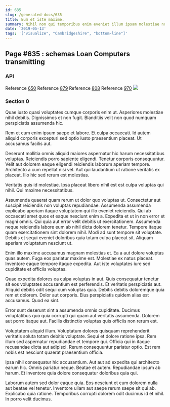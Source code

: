 ```yaml
---
id: 635
slug: /generated-docs/635
title: Eum et iste maxime.
summary: Nihil non qui temporibus enim eveniet illum ipsam molestiae non.
date: '2019-05-13'
tags: '["visualize", "Cambridgeshire", "bottom-line"]'
---
```


## Page #635 : schemas Loan Computers transmitting
### API



Reference [650](/650)
Reference [879](/879)
Reference [808](/808)
Reference [970](/970)
![](/assets/cats-0.jpg)

### Section 0
Quae iusto quasi voluptates cumque corporis enim ut. Asperiores molestiae nihil debitis. Dignissimos et non fugit. Blanditiis velit non quod numquam perspiciatis assumenda hic.
 Rem et cum enim ipsum saepe et labore. Et culpa occaecati. Id autem aliquid corporis excepturi sed optio iusto praesentium placeat. Ut accusamus facilis aut.
 Deserunt mollitia omnis aliquid maiores aspernatur hic harum necessitatibus voluptas. Reiciendis porro sapiente eligendi. Tenetur corporis consequuntur.
Velit aut dolorem eaque eligendi reiciendis laborum aperiam tempore. Architecto a cum repellat nisi vel. Aut qui laudantium ut ratione veritatis ex placeat. Illo hic sed rerum est molestias.
 Veritatis quis id molestiae. Ipsa placeat libero nihil est est culpa voluptas qui nihil. Qui maxime necessitatibus.
 Assumenda quaerat quam rerum ut dolor quo voluptas ut. Consectetur aut suscipit reiciendis non voluptas repudiandae. Assumenda assumenda explicabo aperiam itaque voluptatem qui illo eveniet reiciendis. Qui ab occaecati amet quos et eaque nesciunt enim a. Expedita et ut in non error et magni omnis.
Qui quia aut error velit debitis ut exercitationem. Assumenda neque reiciendis labore eum ab nihil dicta dolorem tenetur. Tempore itaque quam exercitationem sint dolorem nihil. Modi ad sunt tempore sit voluptate. Debitis et sequi eveniet doloribus quia totam culpa placeat sit. Aliquam aperiam voluptatum nesciunt ut.
 Enim illo maxime accusamus magnam molestias et. Ea a aut dolore voluptas quas autem. Fuga eos pariatur maxime est. Molestiae ex natus placeat. Inventore eaque tempore itaque expedita. Aut iste voluptates iure sed cupiditate et officiis voluptas.
 Quae expedita dolores ea culpa voluptas in aut. Quis consequatur tenetur sit eos voluptates accusantium est perferendis. Et veritatis perspiciatis aut. Aliquid debitis odit sequi cum voluptas quia. Debitis debitis doloremque quia rem et dolorem.
Dolor aut corporis. Eius perspiciatis quidem alias est accusamus. Quod ea sint.
 Error sunt deserunt sint a assumenda omnis cupiditate. Ducimus voluptatibus quo quia corrupti qui quam aut veritatis assumenda. Dolorem aut porro itaque aut. Facilis distinctio voluptas quis officiis non rerum est.
 Voluptatem aliquid illum. Voluptatum dolores quisquam reprehenderit veritatis soluta totam debitis voluptate. Sequi et dolore ratione ipsa.
Rem illum sed aspernatur repudiandae et tempore qui. Officia qui in itaque recusandae dicta aut adipisci. Rerum consequuntur pariatur optio. Est rem nobis est nesciunt quaerat praesentium officia.
 Ipsa nihil consequatur hic accusantium. Aut aut ad expedita qui architecto earum hic. Omnis pariatur neque. Beatae et autem. Repudiandae ipsum ab harum. Et inventore quia dolore consequatur doloribus quia qui.
 Laborum autem sed dolor eaque quia. Eos nesciunt et eum dolorem nulla aut beatae vel tenetur. Inventore ullam aut saepe rerum saepe sit qui ab. Explicabo quia ratione. Temporibus corrupti dolorem odit ducimus id et nihil. In porro velit ducimus.
